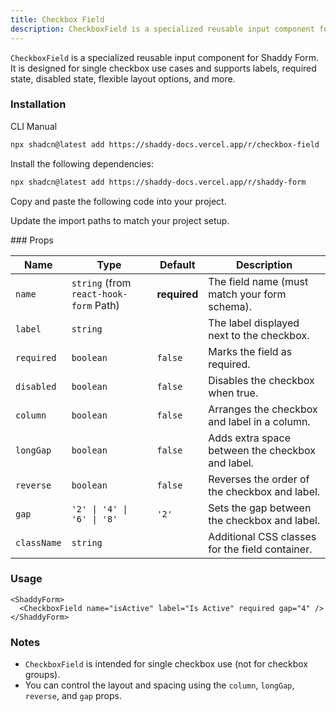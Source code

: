 ```yaml
---
title: Checkbox Field
description: CheckboxField is a specialized reusable input component for Shaddy Form.
---
```


`CheckboxField` is a specialized reusable input component for Shaddy Form. It is designed for single checkbox use cases and supports labels, required state, disabled state, flexible layout options, and more.

<ComponentPreview name="checkbox-field-example" />

### Installation

<CodeTabs>

<TabsList>
  <TabsTrigger value="cli">CLI</TabsTrigger>
  <TabsTrigger value="manual">Manual</TabsTrigger>
</TabsList>

<TabsContent value="cli">

```bash
npx shadcn@latest add https://shaddy-docs.vercel.app/r/checkbox-field
```

</TabsContent>

<TabsContent value="manual">

<Steps>

<Step>Install the following dependencies:</Step>

```bash
npx shadcn@latest add https://shaddy-docs.vercel.app/r/shaddy-form
```

<Step>Copy and paste the following code into your project.</Step>

<ComponentSource name="checkbox-field" />

<Step>Update the import paths to match your project setup.</Step>

</Steps>

</TabsContent>

</CodeTabs>
### Props

| Name        | Type                                   | Default      | Description                                      |
| ----------- | -------------------------------------- | ------------ | ------------------------------------------------ |
| `name`      | `string` (from `react-hook-form` Path) | **required** | The field name (must match your form schema).    |
| `label`     | `string`                               |              | The label displayed next to the checkbox.        |
| `required`  | `boolean`                              | `false`      | Marks the field as required.                     |
| `disabled`  | `boolean`                              | `false`      | Disables the checkbox when true.                 |
| `column`    | `boolean`                              | `false`      | Arranges the checkbox and label in a column.     |
| `longGap`   | `boolean`                              | `false`      | Adds extra space between the checkbox and label. |
| `reverse`   | `boolean`                              | `false`      | Reverses the order of the checkbox and label.    |
| `gap`       | `'2' \| '4' \| '6' \| '8'`             | `'2'`        | Sets the gap between the checkbox and label.     |
| `className` | `string`                               |              | Additional CSS classes for the field container.  |

### Usage

```tsx
<ShaddyForm>
  <CheckboxField name="isActive" label="Is Active" required gap="4" />
</ShaddyForm>
```

### Notes

- `CheckboxField` is intended for single checkbox use (not for checkbox groups).
- You can control the layout and spacing using the `column`, `longGap`, `reverse`, and `gap` props.
